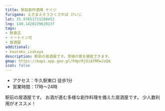 ```yaml
---
title: 駅前創作酒場 ケイジ
furigana: えきまえそうさくさかば けいじ
lat: 35.97651711290452
lng: 140.1420229620137
tags:
- 飲食店
- イートイン可
- 居酒屋
additional:
- kouroku_izakaya
description: 駅前の居酒屋です。茨城の食を堪能できます。
gmap: https://maps.app.goo.gl/FHprRjDiAfRRwJzQA
icon: false
---
```


- アクセス：牛久駅東口 徒歩1分
- 営業時間：17時～24時

駅前の居酒屋です。
お酒が進む多様な創作料理を備えた居酒屋です。
少人数利用がオススメ！

<LinkedImage
  basename="kiran_ll/keiji-beer"
/>

<LinkedImage
  basename="kiran_ll/keiji-menu"
/>

<LinkedImage
  basename="kiran_ll/keiji-menu2"
/>
